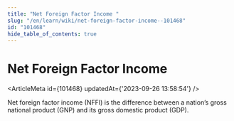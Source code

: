 ```yaml
---
title: "Net Foreign Factor Income "
slug: "/en/learn/wiki/net-foreign-factor-income--101468"
id: "101468"
hide_table_of_contents: true
---
```



# Net Foreign Factor Income 

<ArticleMeta id={101468} updatedAt={'2023-09-26 13:58:54'} />
<div className='border-solid border-b border-t-0 my-4 border-[var(--ifm-color-gray-300)]' />

Net foreign factor income (NFFI) is the difference between a nation’s gross national product (GNP) and its gross domestic product (GDP).
